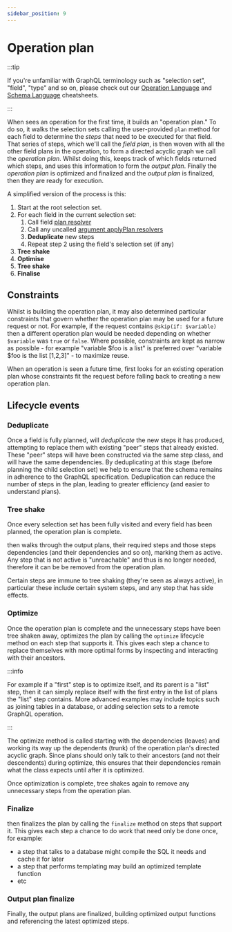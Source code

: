 ```yaml
---
sidebar_position: 9
---
```


# Operation plan

:::tip

If you're unfamiliar with GraphQL terminology such as "selection set", "field",
"type" and so on, please check out our
[Operation Language](https://learn.graphile.org/docs/GraphQL_Operation_Cheatsheet.pdf)
and
[Schema Language](https://learn.graphile.org/docs/GraphQL_Schema_Language_Cheatsheet.pdf)
cheatsheets.

:::

When <grafast /> sees an operation for the first time, it builds an "operation
plan." To do so, it walks the selection sets calling the user-provided `plan`
method for each field to determine the _steps_ that need to be executed for that
field. That series of steps, which we'll call the _field plan_, is then woven
with all the other field plans in the operation, to form a directed acyclic
graph we call the _operation plan_. Whilst doing this, <grafast /> keeps track
of which fields returned which steps, and uses this information to form the
_output plan_. Finally the _operation plan_ is optimized and finalized and the
_output plan_ is finalized, then they are ready for execution.

A simplified version of the process is this:

1. Start at the root selection set.
1. For each field in the current selection set:
   1. Call field [plan resolver][plan resolvers]
   1. Call any uncalled [argument applyPlan resolvers][]
   1. **Deduplicate** new steps
   1. Repeat step 2 using the field's selection set (if any)
1. **Tree shake**
1. **Optimise**
1. **Tree shake**
1. **Finalise**

## Constraints

Whilst <grafast /> is building the operation plan, it may also determined particular
constraints that govern whether the operation plan may be used for a future
request or not. For example, if the request contains `@skip(if: $variable)` then
a different operation plan would be needed depending on whether `$variable` was
`true` or `false`. Where possible, constraints are kept as narrow as possible -
for example "variable $foo is a list" is preferred over "variable
$foo is the
list [1,2,3]" - to maximize reuse.

When an operation is seen a future time, <grafast /> first looks for an existing
operation plan whose constraints fit the request before falling back to creating
a new operation plan.

## Lifecycle events

### Deduplicate

Once a field is fully planned, <grafast /> will _deduplicate_ the new steps it has
produced, attempting to replace them with existing "peer" steps that already
existed. These "peer" steps will have been constructed via the same step class,
and will have the same dependencies. By deduplicating at this stage (before
planning the child selection set) we help to ensure that the schema remains in
adherence to the GraphQL specification. Deduplication can reduce the number of
steps in the plan, leading to greater efficiency (and easier to understand
plans).

### Tree shake

Once every selection set has been fully visited and every field has been
planned, the operation plan is complete.

<grafast /> then walks through the output plans, their required steps and those
steps dependencies (and their dependencies and so on), marking them as active.
Any step that is not active is "unreachable" and thus is no longer needed,
therefore it can be be removed from the operation plan.

Certain steps are immune to tree shaking (they're seen as always active), in
particular these include certain system steps, and any step that has side
effects.

### Optimize

Once the operation plan is complete and the unnecessary steps have been tree
shaken away, <grafast /> optimizes the plan by calling the `optimize` lifecycle
method on each step that supports it. This gives each step a chance to replace
themselves with more optimal forms by inspecting and interacting with their
ancestors.

:::info

For example if a "first" step is to optimize itself, and its parent is a "list"
step, then it can simply replace itself with the first entry in the list of
plans the "list" step contains. More advanced examples may include topics such
as joining tables in a database, or adding selection sets to a remote GraphQL
operation.

:::

The optimize method is called starting with the dependencies (leaves) and
working its way up the dependents (trunk) of the operation plan's directed
acyclic graph. Since plans should only talk to their ancestors (and not their
descendents) during optimize, this ensures that their dependencies remain what
the class expects until after it is optimized.

Once optimization is complete, <grafast /> tree shakes again to remove any
unnecessary steps from the operation plan.

### Finalize

<grafast /> then finalizes the plan by calling the `finalize` method on steps that
support it. This gives each step a chance to do work that need only be done
once, for example:

- a step that talks to a database might compile the SQL it needs and cache it
  for later
- a step that performs templating may build an optimized template function
- etc

### Output plan finalize

Finally, the output plans are finalized, building optimized output functions and
referencing the latest optimized steps.

[plan resolvers]: ./plan-resolvers
[argument applyplan resolvers]: ./plan-resolvers#applyplan-plan-resolvers
